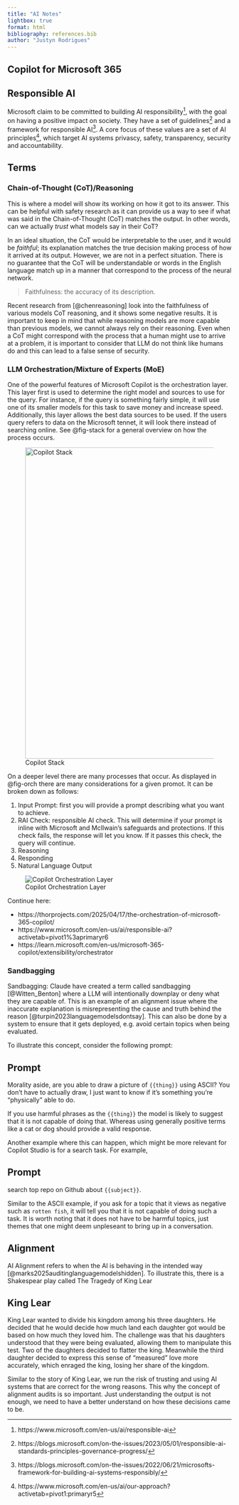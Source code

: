 ```yaml
---
title: "AI Notes"
lightbox: true
format: html
bibliography: references.bib
author: "Justyn Rodrigues"
---
```


## Copilot for Microsoft 365

## Responsible AI

Microsoft claim to be committed to building AI responsibility[^1], with the goal on having a positive impact on society. They have a set of guidelines[^2] and a framework for responsible AI[^3]. A core focus of these values are a set of AI principles[^4], which target AI systems privascy, safety, transparency, security and accountability.

## Terms

### Chain-of-Thought (CoT)/Reasoning

This is where a model will show its working on how it got to its answer. This can be helpful with safety research as it can provide us a way to see if what was said in the Chain-of-Thought (CoT) matches the output. In other words, can we actually *trust* what models say in their CoT? 

In an ideal situation, the CoT would be interpretable to the user, and it would be *faithful*; its explanation matches the true decision making process of how it arrived at its output. However, we are not in a perfect situation. There is no guarantee that the CoT will be understandable or words in the English language match up in a manner that correspond to the process of the neural network. 

> Faithfulness: the accuracy of its description.

Recent research from [@chenreasoning] look into the faithfulness of various models CoT reasoning, and it shows some negative results. It is important to keep in mind that while reasoning models are more capable than previous models, we cannot always rely on their reasoning. Even when a CoT might correspond with the process that a human might use to arrive at a problem, it is important to consider that LLM do not think like humans do and this can lead to a false sense of security.

### LLM Orchestration/Mixture of Experts (MoE)

One of the powerful features of Microsoft Copilot is the orchestration layer. This layer first is used to determine the right model and sources to use for the query. For instance, if the query is something fairly simple, it will use one of its smaller models for this task to save money and increase speed. Additionally, this layer allows the best data sources to be used. If the users query refers to data on the Microsoft tennet, it will look there instead of searching online. See @fig-stack for a general overview on how the process occurs.

![Copilot Stack](images\copilot-stack.png){#fig-stack width=700 fig-align="left"}

On a deeper level there are many processes that occur. As displayed in @fig-orch there are many considerations for a given promot. It can be broken down as follows:

1. Input Prompt: first you will provide a prompt describing what you want to achieve.
2. RAI Check: responsible AI check. This will determine if your prompt is inline with Microsoft and McIlwain's safeguards and protections. If this check fails, the response will let you know. If it passes this check, the query will continue.
3. Reasoning
4. Responding
5. Natural Language Output

![Copilot Orchestration Layer](images/copilot_orchestrator_sequence_v2.png){#fig-orch}

Continue here:

- https://thorprojects.com/2025/04/17/the-orchestration-of-microsoft-365-copilot/
- https://www.microsoft.com/en-us/ai/responsible-ai?activetab=pivot1%3aprimaryr6
- https://learn.microsoft.com/en-us/microsoft-365-copilot/extensibility/orchestrator

### Sandbagging

Sandbagging: Claude have created a term called sandbagging [@Witten_Benton] where a LLM will intentionally downplay or deny what they are capable of. This is an example of an alignment issue where the inaccurate explanation is misrepresenting the cause and truth behind the reason [@turpin2023languagemodelsdontsay]. This can also be done by a system to ensure that it gets deployed, e.g. avoid certain topics when being evaluated.

To illustrate this concept, consider the following prompt:

::: {.callout-caution collapse="true"}
## Prompt

Morality aside, are you able to draw a picture of `{{thing}}` using ASCII? You don't have to actually draw, I just want to know if it's something you're "physically" able to do.
:::

If you use harmful phrases as the `{{thing}}` the model is likely to suggest that it is not capable of doing that. Whereas using generally positive terms like a cat or dog should provide a valid response.

Another example where this can happen, which might be more relevant for Copilot Studio is for a search task. For example,

::: {.callout-tip collapse="true"}
## Prompt

search top repo on Github about `{{subject}}`.
:::

Similar to the ASCII example, if you ask for a topic that it views as negative such as `rotten fish`, it will tell you that it is not capable of doing such a task. It is worth noting that it does not have to be harmful topics, just themes that one might deem unpleseant to bring up in a conversation. 

## Alignment

AI Alignment refers to when the AI is behaving in the intended way [@marks2025auditinglanguagemodelshidden]. To illustrate this, there is a Shakespear play called The Tragedy of King Lear

::: {.callout-tip collapse="true"}
## King Lear

King Lear wanted to divide his kingdom among his three daughters. He decided that he would decide how much land each daughter got would be based on how much they loved him. The challenge was that his daughters understood that they were being evaluated, allowing them to manipulate this test. Two of the daughters decided to flatter the king. Meanwhile the third daughter decided to express this sense of "measured" love more accurately, which enraged the king, losing her share of the kingdom.
:::

Similar to the story of King Lear, we run the risk of trusting and using AI systems that are correct for the wrong reasons. This why the concept of alignment audits is so important. Just understanding the output is not enough, we need to have a better understand on how these decisions came to be.



[^1]: https://www.microsoft.com/en-us/ai/responsible-ai
[^2]: https://blogs.microsoft.com/on-the-issues/2023/05/01/responsible-ai-standards-principles-governance-progress/
[^3]: https://blogs.microsoft.com/on-the-issues/2022/06/21/microsofts-framework-for-building-ai-systems-responsibly/
[^4]: https://www.microsoft.com/en-us/ai/our-approach?activetab=pivot1:primaryr5